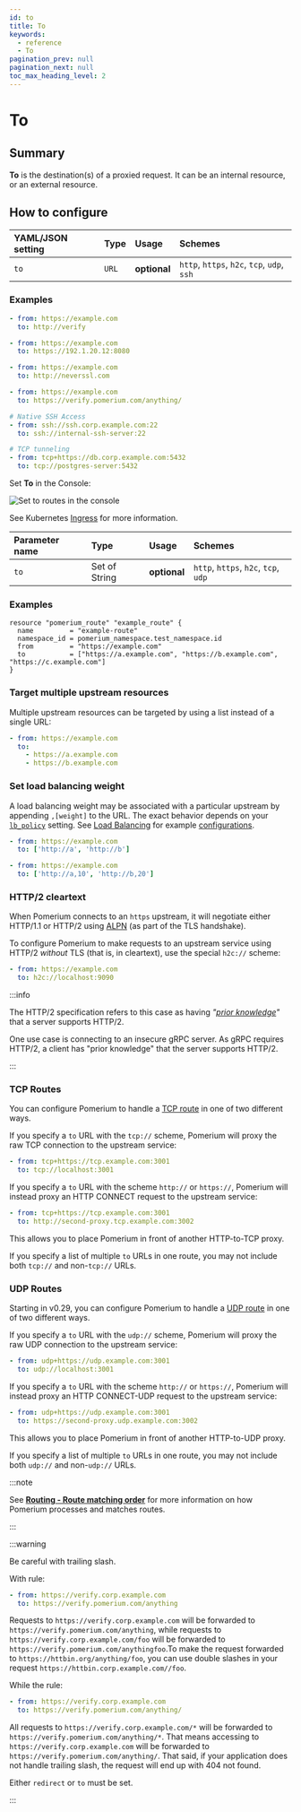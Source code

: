 ```yaml
---
id: to
title: To
keywords:
  - reference
  - To
pagination_prev: null
pagination_next: null
toc_max_heading_level: 2
---
```



# To

## Summary

**To** is the destination(s) of a proxied request. It can be an internal resource, or an external resource.

## How to configure

<Tabs>
<TabItem value="Core" label="Core">

| **YAML**/**JSON** setting | **Type** | **Usage** | **Schemes** |
| :-- | :-- | :-- | :-- |
| `to` | `URL` | **optional** | `http`, `https`, `h2c`, `tcp`, `udp`, `ssh` |

### Examples

```yaml
- from: https://example.com
  to: http://verify

- from: https://example.com
  to: https://192.1.20.12:8080

- from: https://example.com
  to: http://neverssl.com

- from: https://example.com
  to: https://verify.pomerium.com/anything/

# Native SSH Access
- from: ssh://ssh.corp.example.com:22
  to: ssh://internal-ssh-server:22

# TCP tunneling
- from: tcp+https://db.corp.example.com:5432
  to: tcp://postgres-server:5432
```

</TabItem>
<TabItem value="Enterprise" label="Enterprise">

Set **To** in the Console:

![Set to routes in the console](../img/routes/to-routes.png)

</TabItem>
<TabItem value="Kubernetes" label="Kubernetes">

See Kubernetes [Ingress](/docs/deploy/k8s/ingress) for more information.

</TabItem>
<TabItem value="Enterprise via Terraform" label="Enterprise via Terraform">

| **Parameter name** | **Type** | **Usage** | **Schemes** |
| :-- | :-- | :-- | :-- |
| `to` | Set of String | **optional** | `http`, `https`, `h2c`, `tcp`, `udp` |

### Examples

```hcl
resource "pomerium_route" "example_route" {
  name         = "example-route"
  namespace_id = pomerium_namespace.test_namespace.id
  from         = "https://example.com"
  to           = ["https://a.example.com", "https://b.example.com", "https://c.example.com"]
}
```
</TabItem>
</Tabs>

### Target multiple upstream resources

Multiple upstream resources can be targeted by using a list instead of a single URL:

```yaml
- from: https://example.com
  to:
    - https://a.example.com
    - https://b.example.com
```

### Set load balancing weight

A load balancing weight may be associated with a particular upstream by appending `,[weight]` to the URL. The exact behavior depends on your [`lb_policy`](/docs/reference/routes/load-balancing#load-balancing-policy) setting. See [Load Balancing](/docs/capabilities/routing) for example [configurations](/docs/capabilities/routing#load-balancing-weight).

```yaml
- from: https://example.com
  to: ['http://a', 'http://b']

- from: https://example.com
  to: ['http://a,10', 'http://b,20']
```

### HTTP/2 cleartext

When Pomerium connects to an `https` upstream, it will negotiate either HTTP/1.1 or HTTP/2 using [ALPN](https://en.wikipedia.org/wiki/Application-Layer_Protocol_Negotiation) (as part of the TLS handshake).

To configure Pomerium to make requests to an upstream service using HTTP/2 _without_ TLS (that is, in cleartext), use the special `h2c://` scheme:

```yaml
- from: https://example.com
  to: h2c://localhost:9090
```

:::info

The HTTP/2 specification refers to this case as having _"[prior knowledge](https://datatracker.ietf.org/doc/html/rfc9113#name-starting-http-2-with-prior-)"_ that a server supports HTTP/2.

One use case is connecting to an insecure gRPC server. As gRPC requires HTTP/2, a client has "prior knowledge" that the server supports HTTP/2.

:::

### TCP Routes

You can configure Pomerium to handle a [TCP route](/docs/capabilities/non-http) in one of two different ways.

If you specify a `to` URL with the `tcp://` scheme, Pomerium will proxy the raw TCP connection to the upstream service:

```yaml
- from: tcp+https://tcp.example.com:3001
  to: tcp://localhost:3001
```

If you specify a `to` URL with the scheme `http://` or `https://`, Pomerium will instead proxy an HTTP CONNECT request to the upstream service:

```yaml
- from: tcp+https://tcp.example.com:3001
  to: http://second-proxy.tcp.example.com:3002
```

This allows you to place Pomerium in front of another HTTP-to-TCP proxy.

If you specify a list of multiple `to` URLs in one route, you may not include both `tcp://` and non-`tcp://` URLs.

### UDP Routes

Starting in v0.29, you can configure Pomerium to handle a [UDP route](/docs/capabilities/non-http/udp) in one of two different ways.

If you specify a `to` URL with the `udp://` scheme, Pomerium will proxy the raw UDP connection to the upstream service:

```yaml
- from: udp+https://udp.example.com:3001
  to: udp://localhost:3001
```

If you specify a `to` URL with the scheme `http://` or `https://`, Pomerium will instead proxy an HTTP CONNECT-UDP request to the upstream service:

```yaml
- from: udp+https://udp.example.com:3001
  to: https://second-proxy.udp.example.com:3002
```

This allows you to place Pomerium in front of another HTTP-to-UDP proxy.

If you specify a list of multiple `to` URLs in one route, you may not include both `udp://` and non-`udp://` URLs.

:::note

See [**Routing - Route matching order**](/docs/capabilities/routing#route-matching-order) for more information on how Pomerium processes and matches routes.

:::

:::warning

Be careful with trailing slash.

With rule:

```yaml
- from: https://verify.corp.example.com
  to: https://verify.pomerium.com/anything
```

Requests to `https://verify.corp.example.com` will be forwarded to `https://verify.pomerium.com/anything`, while requests to `https://verify.corp.example.com/foo` will be forwarded to `https://verify.pomerium.com/anythingfoo`.To make the request forwarded to `https://httbin.org/anything/foo`, you can use double slashes in your request `https://httbin.corp.example.com//foo`.

While the rule:

```yaml
- from: https://verify.corp.example.com
  to: https://verify.pomerium.com/anything/
```

All requests to `https://verify.corp.example.com/*` will be forwarded to `https://verify.pomerium.com/anything/*`. That means accessing to `https://verify.corp.example.com` will be forwarded to `https://verify.pomerium.com/anything/`. That said, if your application does not handle trailing slash, the request will end up with 404 not found.

Either `redirect` or `to` must be set.

:::
